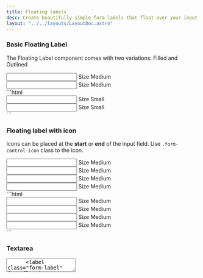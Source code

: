 ```yaml
---
title: Floating labels
desc: Create beautifully simple form labels that float over your input fields.
layout: "../../layouts/LayoutDoc.astro"
---
```



### Basic Floating Label
The Floating Label component comes with two variations: Filled and Outlined

<Example>
  <div slot="preview" class="not-prose grid sm:grid-cols-2 items-center gap-3">
    <div class="form-floating">
      <input type="text" id="floatingInput" class="form-control" placeholder=' ' />
      <label class="form-label" for="floatingInput">Size Medium</label>
    </div>
    <div class="form-floating">
      <input type="text" id="floatingInputOutline" class="form-control-outline" placeholder=' ' />
      <label class="form-label" for="floatingInputOutline">Size Medium</label>
    </div>
  </div>
  <div slot="code">
    ```html
    <div class="form-floating">
      <input type="text" id="floatingInput" class="form-control" placeholder=' ' />
      <label class="form-label" for="floatingInput">Size Small</label>
    </div>
    <div class="form-floating">
      <input type="text" id="floatingInputOutline" class="form-control-outline" placeholder=' ' />
      <label class="form-label" for="floatingInputOutline">Size Small</label>
    </div>
    ```
  </div>
</Example>

### Floating label with icon
Icons can be placed at the **start** or **end** of the input field. Use `.form-control-icon` class to the icon.

<Example>
  <div slot="preview" class="not-prose grid sm:grid-cols-2 items-center gap-3">
    <div class="form-floating">
      <label class="form-control">
        <span class="icon-[material-symbols--calendar-today-outline-rounded] form-control-icon"></span>
        <input type="text" id="floatingLabelIcon" placeholder=' ' />
      </label>
      <label class="form-label" for="floatingLabelIcon">Size Medium</label>
    </div>
    <div class="form-floating">
      <label class="form-control-outline">
        <span class="icon-[material-symbols--calendar-today-outline-rounded] form-control-icon"></span>
        <input type="text" id="floatingLabelOutlineIcon" placeholder=' ' />
      </label>
      <label class="form-label" for="floatingLabelOutlineIcon">Size Medium</label>
    </div>
    <div class="form-floating">
      <label class="form-control">
        <input type="text" id="floatingLabelIconEnd" placeholder=' ' />
        <span class="icon-[material-symbols--calendar-today-outline-rounded] form-control-icon"></span>
      </label>
      <label class="form-label" for="floatingLabelIconEnd">Size Medium</label>
    </div>
    <div class="form-floating">
      <label class="form-control-outline">
        <input type="text" id="floatingLabelOutlineIconEnd" placeholder=' ' />
        <span class="icon-[material-symbols--calendar-today-outline-rounded] form-control-icon"></span>
      </label>
      <label class="form-label" for="floatingLabelOutlineIconEnd">Size Medium</label>
    </div>
  </div>
  <div slot="code">
    ```html
    <div class="form-floating">
      <label class="form-control">
        <span class="icon-[material-symbols--calendar-today-outline-rounded] form-control-icon"></span>
        <input type="text" id="floatingLabelIcon" placeholder=' ' />
      </label>
      <label class="form-label" for="floatingLabelIcon">Size Medium</label>
    </div>
    <div class="form-floating">
      <label class="form-control-outline">
        <span class="icon-[material-symbols--calendar-today-outline-rounded] form-control-icon"></span>
        <input type="text" id="floatingLabelOutlineIcon" placeholder=' ' />
      </label>
      <label class="form-label" for="floatingLabelOutlineIcon">Size Medium</label>
    </div>
    <div class="form-floating">
      <label class="form-control">
        <input type="text" id="floatingLabelIconEnd" placeholder=' ' />
        <span class="icon-[material-symbols--calendar-today-outline-rounded] form-control-icon"></span>
      </label>
      <label class="form-label" for="floatingLabelIconEnd">Size Medium</label>
    </div>
    <div class="form-floating">
      <label class="form-control-outline">
        <input type="text" id="floatingLabelOutlineIconEnd" placeholder=' ' />
        <span class="icon-[material-symbols--calendar-today-outline-rounded] form-control-icon"></span>
      </label>
      <label class="form-label" for="floatingLabelOutlineIconEnd">Size Medium</label>
    </div>
    ```
  </div>
</Example>

### Textarea

<Example>
  <div slot="preview" class="not-prose grid sm:grid-cols-2 items-center gap-3">
    <div class="form-floating">
      <textarea type="text" class="form-control" id="floatingTextarea" placeholder=" " />
      <label class="form-label" for="floatingTextarea">Size Medium</label>
    </div>
    <div class="form-floating">
      <textarea type="text" class="form-control-outline" id="floatingTextareaOutline" placeholder=" " />
      <label class="form-label" for="floatingTextareaOutline">Size Medium</label>
    </div>
  </div>
  <div slot="code">
    ```html
    <div class="form-floating">
      <textarea type="text" class="form-control" id="floatingTextarea" placeholder=" " />
      <label class="form-label" for="floatingTextarea">Size Medium</label>
    </div>
    <div class="form-floating">
      <textarea type="text" class="form-control-outline" id="floatingTextareaOutline" placeholder=" " />
      <label class="form-label" for="floatingTextareaOutline">Size Medium</label>
    </div>
    ```
  </div>
</Example>

### Sizing
Set heights using classes like <code>.form-control-sm</code> and <code>.form-control-lg</code> for small and large input field. Default is medium.

<Example>
  <div slot="preview" class="not-prose grid sm:grid-cols-3 items-center gap-3">
    <div class="form-floating">
      <input type="text" id="floatingInputSmall" class="form-control form-control-sm" placeholder=' ' />
      <label class="form-label" for="floatingInputSmall">Size Medium</label>
    </div>
    <div class="form-floating">
      <input type="text" id="floatingInputMedium" class="form-control" placeholder=' ' />
      <label class="form-label" for="floatingInputMedium">Size Medium</label>
    </div>
    <div class="form-floating">
      <input type="text" id="floatingInputLarge" class="form-control form-control-lg" placeholder=' ' />
      <label class="form-label" for="floatingInputLarge">Size Medium</label>
    </div>
    <div class="form-floating">
      <input type="text" id="floatingInputOutlineSmall" class="form-control-outline form-control-sm" placeholder=' ' />
      <label class="form-label" for="floatingInputOutlineSmall">Size Medium</label>
    </div>
    <div class="form-floating">
      <input type="text" id="floatingInputOutlineMedium" class="form-control-outline" placeholder=' ' />
      <label class="form-label" for="floatingInputOutlineMedium">Size Medium</label>
    </div>
    <div class="form-floating">
      <input type="text" id="floatingInputOutlineLarge" class="form-control-outline form-control-lg" placeholder=' ' />
      <label class="form-label" for="floatingInputOutlineLarge">Size Medium</label>
    </div>
  </div>
  <div slot="code">
    ```html
    <div class="form-floating">
      <input type="text" id="floatingInputSmall" class="form-control form-control-sm" placeholder=' ' />
      <label class="form-label" for="floatingInputSmall">Size Medium</label>
    </div>
    <div class="form-floating">
      <input type="text" id="floatingInputMedium" class="form-control" placeholder=' ' />
      <label class="form-label" for="floatingInputMedium">Size Medium</label>
    </div>
    <div class="form-floating">
      <input type="text" id="floatingInputLarge" class="form-control form-control-lg" placeholder=' ' />
      <label class="form-label" for="floatingInputLarge">Size Medium</label>
    </div>
    <div class="form-floating">
      <input type="text" id="floatingInputOutlineSmall" class="form-control-outline form-control-sm" placeholder=' ' />
      <label class="form-label" for="floatingInputOutlineSmall">Size Medium</label>
    </div>
    <div class="form-floating">
      <input type="text" id="floatingInputOutlineMedium" class="form-control-outline" placeholder=' ' />
      <label class="form-label" for="floatingInputOutlineMedium">Size Medium</label>
    </div>
    <div class="form-floating">
      <input type="text" id="floatingInputOutlineLarge" class="form-control-outline form-control-lg" placeholder=' ' />
      <label class="form-label" for="floatingInputOutlineLarge">Size Medium</label>
    </div>
    ```
  </div>
</Example>

### Color Variants

Different colors become visible while the input is focused. By default, the input field uses the **primary** color. Use additional utility classes to modify the focus color. Like:

- **`.form-control-secondary`**
- **`.form-control-success`**

<Example>
  <div slot="preview" class="not-prose grid sm:grid-cols-2 items-center gap-3">
    <div class="form-floating">
      <input type="text" id="floatingInputSecondary" class="form-control form-control-secondary" placeholder=' ' />
      <label class="form-label" for="floatingInputSecondary">Size Medium</label>
    </div>
    <div class="form-floating">
      <input type="text" id="floatingInputSuccess" class="form-control form-control-success" placeholder=' ' />
      <label class="form-label" for="floatingInputSuccess">Size Medium</label>
    </div>
    <div class="form-floating">
      <input type="text" id="outlineSecondary" class="form-control-outline form-control-secondary" placeholder=' ' />
      <label class="form-label" for="outlineSecondary">Size Medium</label>
    </div>
    <div class="form-floating">
      <input type="text" id="outlineSuccess" class="form-control-outline form-control-success" placeholder=' ' />
      <label class="form-label" for="outlineSuccess">Size Medium</label>
    </div>
  </div>
  <div slot="code">
    ```html
    <div class="form-floating">
      <input type="text" id="floatingInputSecondary" class="form-control form-control-secondary" placeholder=' ' />
      <label class="form-label" for="floatingInputSecondary">Size Medium</label>
    </div>
    <div class="form-floating">
      <input type="text" id="floatingInputSuccess" class="form-control form-control-success" placeholder=' ' />
      <label class="form-label" for="floatingInputSuccess">Size Medium</label>
    </div>
    <div class="form-floating">
      <input type="text" id="outlineSecondary" class="form-control-outline form-control-secondary" placeholder=' ' />
      <label class="form-label" for="outlineSecondary">Size Medium</label>
    </div>
    <div class="form-floating">
      <input type="text" id="outlineSuccess" class="form-control-outline form-control-success" placeholder=' ' />
      <label class="form-label" for="outlineSuccess">Size Medium</label>
    </div>
    ```
  </div>
</Example>

### Disabled

<Example>
  <div slot="preview" class="not-prose grid sm:grid-cols-2 items-center gap-3">
    <div class="form-floating">
      <input type="text" id="floatingInputDisabled" class="form-control" placeholder=' ' disabled />
      <label class="form-label" for="floatingInputDisabled">Size Medium</label>
    </div>
    <div class="form-floating">
      <input type="text" id="inputOutlineDisabled" class="form-control-outline" placeholder=' ' disabled />
      <label class="form-label" for="inputOutlineDisabled">Size Medium</label>
    </div>
  </div>
  <div slot="code">
    ```html
    <div class="form-floating">
      <input type="text" id="floatingInput" class="form-control" placeholder=' ' />
      <label class="form-label" for="floatingInput">Size Small</label>
    </div>
    <div class="form-floating">
      <input type="text" id="floatingInputOutline" class="form-control-outline" placeholder=' ' />
      <label class="form-label" for="floatingInputOutline">Size Small</label>
    </div>
    ```
  </div>
</Example>

### Validation

Indicate validation states by adding the `.error` class to input fields. This highlights the input field when invalid or requiring user attention.

<Example>
  <div slot="preview" class="not-prose grid sm:grid-cols-2 items-center gap-3">
    <div class="form-floating">
      <input type="text" id="floatingInput" class="form-control error" value="Hello world" placeholder=' ' />
      <label class="form-label" for="floatingInput">Size Medium</label>
    </div>
    <div class="form-floating">
      <input type="text" id="floatingInputOutline" class="form-control-outline error" value="Hello world" placeholder=' ' />
      <label class="form-label" for="floatingInputOutline">Size Medium</label>
    </div>
  </div>
  <div slot="code">
    ```html
    <div class="form-floating">
      <input type="text" id="floatingInput" class="form-control" placeholder=' ' />
      <label class="form-label" for="floatingInput">Size Small</label>
    </div>
    <div class="form-floating">
      <input type="text" id="floatingInputOutline" class="form-control-outline" placeholder=' ' />
      <label class="form-label" for="floatingInputOutline">Size Small</label>
    </div>
    ```
  </div>
</Example>